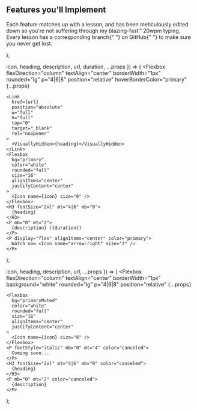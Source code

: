   <Section py="8|12" {...props}>
    <Container>
      <Flexbox flexDirection="column" textAlign="center">
        <H2 m="0" fontWeight="extrabold" lineHeight="tight">
          Features you'll Implement
        </H2>
        <P>
          Each feature matches up with a lesson, and has been meticulously
          edited down so you're not suffering through my blazing-fast™️ 20wpm
          typing. Every lesson has a corresponding branch{" "}
          <Link href="https://github.com/gillkyle/playlisthunt">on GitHub</Link>{" "}
          to make sure you never get lost.
        </P>
      </Flexbox>
      <Grid col="1|2|3" mt="8|10|12" gap="4|6|8">
        <Card
          url="https://egghead.io/lessons/react-add-pre-built-chakra-ui-components-to-a-gatsby-app?pl=build-a-full-stack-jamstack-application-with-gatsby-c6f8?af=6xn1w"
          icon="pen-tool"
          heading="Component Libraries"
          description="Install Chakra UI to get powerful components out of the box."
          duration="52s"
        />
        <Card
          url="https://egghead.io/lessons/react-create-persisted-navigation-for-a-page-layout-in-a-gatsby-app?pl=build-a-full-stack-jamstack-application-with-gatsby-c6f8?af=6xn1w"
          icon="layout"
          heading="Layout Components"
          description="Use Gatsby APIs to reuse components and wrap the whole app."
          duration="3m 51s"
        />
        <Card
          url="https://egghead.io/lessons/react-use-chakra-ui-style-props-with-react-components-to-make-a-clean-layout-design?pl=build-a-full-stack-jamstack-application-with-gatsby-c6f8?af=6xn1w"
          icon="image"
          heading="Theming and Styling"
          description="Add style props that can quickly brand your app with your theme."
          duration="2m 21s"
        />
        <Card
          url="https://egghead.io/lessons/graphql-generate-a-visually-editable-graphql-api-with-hasura-deployed-to-heroku?pl=build-a-full-stack-jamstack-application-with-gatsby-c6f8?af=6xn1w"
          icon="database"
          heading="GraphQL API"
          description="Generate a Hasura backend that your frontend can interact with."
          duration="5m 15s"
        />
        <Card
          url="https://egghead.io/lessons/react-provision-an-auth0-app-and-add-authentication-to-an-app-with-a-custom-gatsby-plugin?pl=build-a-full-stack-jamstack-application-with-gatsby-c6f8?af=6xn1w"
          icon="lock"
          heading="Authentication"
          description="Enable login and logout with Auth0 to authenticate new users."
          duration="4m 18s"
        />
        <Card
          url="https://egghead.io/lessons/graphql-connect-newly-registered-users-from-auth0-to-hasura-and-add-authorization-roles?pl=build-a-full-stack-jamstack-application-with-gatsby-c6f8?af=6xn1w"
          icon="eye"
          heading="Authorization"
          description="Configure proper database access based on user roles."
          duration="5m 11s"
        />
        <ComingSoonCard
          icon="battery-charging"
          heading="Gatsby Source Plugin"
          description="Build a Gatsby source plugin to source data statically."
        />
        <ComingSoonCard
          icon="hexagon"
          heading="Static Pages"
          description="Build pages that are composed of entirely static data, no internet required."
        />
        <ComingSoonCard
          icon="battery-charging"
          heading="Gatsby Apollo Plugin"
          description="Integrate Apollo with a custom plugin to connect straight to your API."
        />
        <ComingSoonCard
          icon="zap"
          heading="Dynamic Pages"
          description="Build pages that fetch data dynamically—right when you need it."
        />
        <ComingSoonCard
          icon="file"
          heading="File System Routing"
          description="Use filesystem routing to automatically create a page for each playlist."
        />
        <ComingSoonCard
          icon="compass"
          heading="Course Overview"
          description="One holistic look at the whole course and what you're building."
        />
      </Grid>
    </Container>
  </Section>
);

  icon,
  heading,
  description,
  url,
  duration,
  ...props
}) => (
  <Flexbox
    flexDirection="column"
    textAlign="center"
    borderWidth="1px"
    rounded="lg"
    p="4|6|8"
    position="relative"
    hoverBorderColor="primary"
    {...props}
  >
    <Link
      href={url}
      position="absolute"
      w="full"
      h="full"
      top="0"
      target="_blank"
      rel="noopener"
    >
      <VisuallyHidden>{heading}</VisuallyHidden>
    </Link>
    <Flexbox
      bg="primary"
      color="white"
      rounded="full"
      size="16"
      alignItems="center"
      justifyContent="center"
    >
      <Icon name={icon} size="6" />
    </Flexbox>
    <H3 fontSize="2xl" mt="4|6" mb="0">
      {heading}
    </H3>
    <P mb="0" mt="2">
      {description} ({duration})
    </P>
    <P display="flex" alignItems="center" color="primary">
      Watch now <Icon name="arrow-right" size="3" />
    </P>
  </Flexbox>
);

  icon,
  heading,
  description,
  url,
  ...props
}) => (
  <Flexbox
    flexDirection="column"
    textAlign="center"
    borderWidth="1px"
    background="white"
    rounded="lg"
    p="4|6|8"
    position="relative"
    {...props}
  >
    <Flexbox
      bg="primaryMuted"
      color="white"
      rounded="full"
      size="16"
      alignItems="center"
      justifyContent="center"
    >
      <Icon name={icon} size="6" />
    </Flexbox>
    <P fontStyle="italic" mb="0" mt="4" color="canceled">
      Coming soon...
    </P>
    <H3 fontSize="2xl" mt="4|6" mb="0" color="canceled">
      {heading}
    </H3>
    <P mb="0" mt="2" color="canceled">
      {description}
    </P>
  </Flexbox>
);
